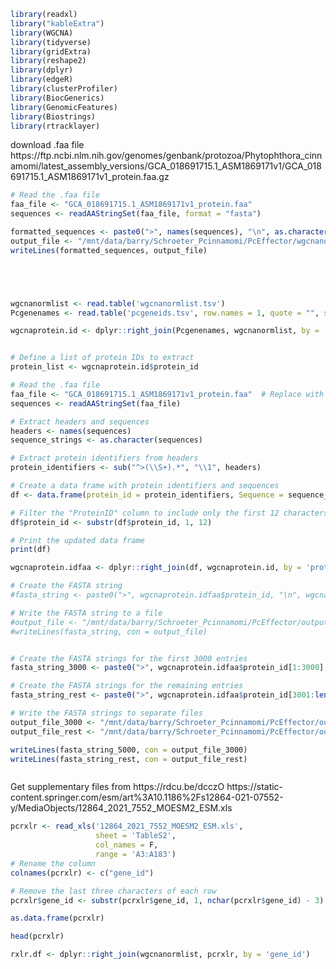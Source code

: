 ```r
library(readxl)
library("kableExtra")
library(WGCNA)
library(tidyverse)
library(gridExtra)
library(reshape2)
library(dplyr)
library(edgeR)
library(clusterProfiler)
library(BiocGenerics)
library(GenomicFeatures)
library(Biostrings)
library(rtracklayer)
```

download .faa file https://ftp.ncbi.nlm.nih.gov/genomes/genbank/protozoa/Phytophthora_cinnamomi/latest_assembly_versions/GCA_018691715.1_ASM1869171v1/GCA_018691715.1_ASM1869171v1_protein.faa.gz
```r
# Read the .faa file
faa_file <- "GCA_018691715.1_ASM1869171v1_protein.faa"  
sequences <- readAAStringSet(faa_file, format = "fasta")

formatted_sequences <- paste0(">", names(sequences), "\n", as.character(sequences), "\n")
output_file <- "/mnt/data/barry/Schroeter_Pcinnamomi/PcEffector/wgcnanorm.fasta" 
writeLines(formatted_sequences, output_file)





wgcnanormlist <- read.table('wgcnanormlist.tsv')
Pcgenenames <- read.table('pcgeneids.tsv', row.names = 1, quote = "", sep='\t', fill = TRUE, header = TRUE)

wgcnaprotein.id <- dplyr::right_join(Pcgenenames, wgcnanormlist, by = 'gene_id')


# Define a list of protein IDs to extract
protein_list <- wgcnaprotein.id$protein_id


```

```r
# Read the .faa file
faa_file <- "GCA_018691715.1_ASM1869171v1_protein.faa"  # Replace with the actual path to your .faa file
sequences <- readAAStringSet(faa_file)

# Extract headers and sequences
headers <- names(sequences)
sequence_strings <- as.character(sequences)

# Extract protein identifiers from headers
protein_identifiers <- sub("^>(\\S+).*", "\\1", headers)

# Create a data frame with protein identifiers and sequences
df <- data.frame(protein_id = protein_identifiers, Sequence = sequence_strings, stringsAsFactors = FALSE)

# Filter the "ProteinID" column to include only the first 12 characters
df$protein_id <- substr(df$protein_id, 1, 12)

# Print the updated data frame
print(df)

wgcnaprotein.idfaa <- dplyr::right_join(df, wgcnaprotein.id, by = 'protein_id')

```
```r
# Create the FASTA string
#fasta_string <- paste0(">", wgcnaprotein.idfaa$protein_id, "\n", wgcnaprotein.idfaa$Sequence, "\n")

# Write the FASTA string to a file
#output_file <- "/mnt/data/barry/Schroeter_Pcinnamomi/PcEffector/output.fasta"  
#writeLines(fasta_string, con = output_file)


# Create the FASTA strings for the first 3000 entries
fasta_string_3000 <- paste0(">", wgcnaprotein.idfaa$protein_id[1:3000], "\n", wgcnaprotein.idfaa$Sequence[1:3000], "\n")

# Create the FASTA strings for the remaining entries
fasta_string_rest <- paste0(">", wgcnaprotein.idfaa$protein_id[3001:length(wgcnaprotein.idfaa$protein_id)], "\n", wgcnaprotein.idfaa$Sequence[3001:length(wgcnaprotein.idfaa$protein_id)], "\n")

# Write the FASTA strings to separate files
output_file_3000 <- "/mnt/data/barry/Schroeter_Pcinnamomi/PcEffector/output1.fasta"  # Replace with the desired output file path for the first 3000 entries
output_file_rest <- "/mnt/data/barry/Schroeter_Pcinnamomi/PcEffector/output2.fasta"  # Replace with the desired output file path for the remaining entries

writeLines(fasta_string_5000, con = output_file_3000)
writeLines(fasta_string_rest, con = output_file_rest)



```


Get supplementary files from https://rdcu.be/dcczO
https://static-content.springer.com/esm/art%3A10.1186%2Fs12864-021-07552-y/MediaObjects/12864_2021_7552_MOESM2_ESM.xls

```r
pcrxlr <- read_xls('12864_2021_7552_MOESM2_ESM.xls', 
                   sheet = 'TableS2',
                   col_names = F,
                   range = 'A3:A183') 
# Rename the column
colnames(pcrxlr) <- c("gene_id")

# Remove the last three characters of each row
pcrxlr$gene_id <- substr(pcrxlr$gene_id, 1, nchar(pcrxlr$gene_id) - 3)

as.data.frame(pcrxlr)

head(pcrxlr)
```

```r
rxlr.df <- dplyr::right_join(wgcnanormlist, pcrxlr, by = 'gene_id')

```

